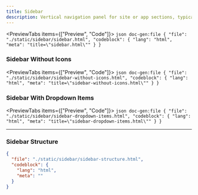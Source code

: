 ```yaml
---
title: Sidebar
description: Vertical navigation panel for site or app sections, typically positioned at the side of the screen.
---
```





<PreviewTabs items={["Preview", "Code"]}>
  <PreviewTab value="Preview">
    <ComponentPreview
      className="h-[600px] items-start overflow-y-auto p-0 [&>aside]:flex-shrink-0"
      src="/sidebar/sidebar-preview"
    >
      <ScrollableSkeleton />
    </ComponentPreview>
  </PreviewTab>
  <PreviewTab value="Code">
    ```json doc-gen:file
    {
      "file": "./static/sidebar/sidebar.html",
      "codeblock": {
        "lang": "html",
        "meta": "title=\"sidebar.html\""
      }
    }
    ```
  </PreviewTab>
</PreviewTabs>


### Sidebar Without Icons

<PreviewTabs items={["Preview", "Code"]}>
  <PreviewTab value="Preview">
    <ComponentPreview
      className="h-[600px] items-start overflow-y-auto p-0 [&>aside]:flex-shrink-0"
      src="/sidebar/sidebar-without-icons-preview"
    >
      <ScrollableSkeleton />
    </ComponentPreview>
  </PreviewTab>
  <PreviewTab value="Code">
    ```json doc-gen:file
    {
      "file": "./static/sidebar/sidebar-without-icons.html",
      "codeblock": {
        "lang": "html",
        "meta": "title=\"sidebar-without-icons.html\""
      }
    }
    ```
  </PreviewTab>
</PreviewTabs>


### Sidebar With Dropdown Items

<PreviewTabs items={["Preview", "Code"]}>
  <PreviewTab value="Preview">
    <ComponentPreview
      className="h-[600px] items-start overflow-y-auto p-0 [&>aside]:flex-shrink-0"
      src="/sidebar/sidebar-dropdown-items-preview"  
    >
      <ScrollableSkeleton />
    </ComponentPreview>
  </PreviewTab>
  <PreviewTab value="Code">
    ```json doc-gen:file
    {
      "file": "./static/sidebar/sidebar-dropdown-items.html",
      "codeblock": {
        "lang": "html",
        "meta": "title=\"sidebar-dropdown-items.html\""
      }
    }
    ```
  </PreviewTab>
</PreviewTabs>

---

### Sidebar Structure

```json doc-gen:file
{
  "file": "./static/sidebar/sidebar-structure.html",
  "codeblock": {
    "lang": "html",
    "meta": ""
  }
}
```